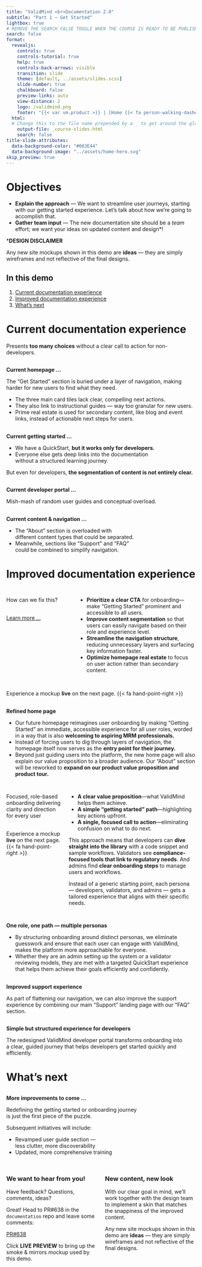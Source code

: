 ```yaml
---
title: "ValidMind <br>Documentation 2.0"
subtitle: "Part 1 — Get Started"
lightbox: true
# REMOVE THE SEARCH FALSE TOGGLE WHEN THE COURSE IS READY TO BE PUBLISHED
search: false
format:
  revealjs:
    controls: true
    controls-tutorial: true
    help: true
    controls-back-arrows: visible
    transition: slide
    theme: [default, ../assets/slides.scss]
    slide-number: true
    chalkboard: false
    preview-links: auto
    view-distance: 2
    logo: /validmind.png
    footer: "{{< var vm.product >}} | [Home {{< fa person-walking-dashed-line-arrow-right >}}](/index.qmd)"
  html:
  # Change this to the file name prepended by a _ to get around the global HTML output settings required by _metadata.yml
    output-file: _course-slides.html
    search: false
title-slide-attributes:
  data-background-color: "#083E44"
  data-background-image: "../assets/home-hero.svg"
skip_preview: true
---
```


# Objectives

- **Explain the approach** — We want to streamline user journeys, starting with our getting started experience. Let's talk about how we're going to accomplish that.
- **Gather team input** — The new documentation site should be a *team* effort; we want your ideas on updated content and design*!

:::: {.tc .mt5 .f3 .embed}
***DESIGN DISCLAIMER**

::: {.f4}
Any new site mockups shown in this demo are **ideas** — they are simply wireframes and not reflective of the final designs.

:::
::::

## In this demo

1. [Current documentation experience](#current-documentation-experience)
2. [Improved documentation experience](#improved-documentation-experience)
3. [What's next](#whats-next)


# Current documentation experience {background-color="#083E44" background-image="../assets/home-hero.svg"}

Presents **too many choices** without a clear call to action for non-developers.

## {background-iframe="https://docs.validmind.ai/" background-interactive="true" data-preload="yes"}

:::: {.absolute bottom=15 left=0 right=50 .w-100 .f3 .pl4 .pr4 .overlay}
::: {.tc}
**Current homepage ...**
:::

::: {.f4}
The "Get Started" section is buried under a layer of navigation, making harder for new users to find what they need.

- The three main card tiles lack clear, compelling next actions.
- They also link to instructional guides — way too granular for new users.
- Prime real estate is used for secondary content, like blog and event links, instead of actionable next steps for users.
:::
::::

## {background-iframe="https://docs.validmind.ai/get-started/get-started.html" background-interactive="true" data-preload="yes"}

:::: {.fr .f3 .mv5 .nr4 .pa5 .overlay}
::: {.f2}
**Current getting started ...**
:::

- We have a QuickStart, **but it works only for developers.**
- Everyone else gets deep links into the documentation
<br> without a structured learning journey.

::: {.f4 .pl3 .pr3 .embed}
But even for developers, **the segmentation of content is not entirely clear.**
:::

::::

## {background-iframe="https://docs.validmind.ai/developer/get-started-validmind-library.html" background-interactive="yes" data-preload="yes"}

:::: {.absolute bottom=15 left=0 right=50 .w-100 .tc .f3 .pl4 .pr4 .overlay}
**Current developer portal ...**

::: {.f4}
Mish-mash of random user guides and conceptual overload.
:::
::::

## {background-iframe="https://docs.validmind.ai/about/overview.html" background-interactive="yes" data-preload="yes"}

:::: {.fr .f3 .mv5 .nr4 .pa5 .overlay}
::: {.f2}
**Current content & navigation ...**
:::

- The “About” section is overloaded with<br> different content types that could be separated.
- Meanwhile, sections like “Support” and “FAQ”<br> could be combined to simplify navigation.

::::

# Improved documentation experience {background-color="#083E44" background-image="../assets/home-hero.svg"}

<!-- USE `.scrollable` IN AN H2  -->
## {.scrollable}
:::: {.columns}
::: {.column width="35%" .pr4 .f2}
How can we fix this?<br><br>

::: {.tc}
<!-- CHANGE THIS TO THE EXTERNAL USER GUIDE LINK -->

[Learn more ...](https://www.notion.so/validmind/Docs-Site-2-0-18f19127eb12808a80b4feea9799bc44?pvs=4){.button target="_blank"}
:::

:::

::: {.column width="65%" .bl .pl4 .f3}
- **Prioritize a** **clear CTA** for onboarding—make "Getting Started" prominent and accessible to all users.
- **Improve content segmentation** so that users can easily navigate based on their role and experience level.
- **Streamline the** **navigation structure**, reducing unnecessary layers and surfacing key information faster.
- **Optimize homepage real estate** to focus on user action rather than secondary content.

:::

::::

::: {.f2}
<br>
Experience a mockup **live** on the next page. {{< fa hand-point-right >}}

:::

## {background-iframe="https://docs-demo.vm.validmind.ai/pr_previews/beck/sc-7863/solidify-ideal-new-site-structure/index.html" background-interactive="true" data-preload="yes"}

:::: {.absolute bottom=15 left=0 right=50 .w-100 .f3 .pl4 .pr4 .overlay}
::: {.tc}
**Refined home page**
:::

::: {.f4}
- Our future homepage reimagines user onboarding by making "Getting Started" an immediate, accessible experience for all user roles, worded in a way that is also **welcoming to aspiring MRM professionals.**
- Instead of forcing users to dig through layers of navigation, the homepage itself now serves as the **entry point for their journey.**
- Beyond just guiding users into the platform, the new home page will also explain our value proposition to a broader audience. Our "About" section will be reworked to **expand on our product value proposition and product tour.**
:::
::::

## {.scrollable}

:::: {.columns}
::: {.column width="30%" .pr4 .f2}
Focused, role-based onboarding delivering clarity and direction for every user

::: {.f3}
<br>Experience a mockup **live** on the next page. {{< fa hand-point-right >}}
:::
:::

::: {.column width="70%" .bl .pl4 .f3}
- **A clear value proposition**—what ValidMind helps them achieve.
- **A simple "getting started" path**—highlighting key actions upfront.
- **A single, focused call to action**—eliminating confusion on what to do next.

::: {.callout}
This approach means that developers can **dive straight into the library** with a code snippet and sample workflows. Validators see **compliance-focused tools that link to regulatory needs**. And admins find **clear onboarding steps** to manage users and workflows.
:::

Instead of a generic starting point, each persona — developers, validators, and admins — gets a tailored experience that aligns with their specific needs.

:::

::::

## {background-iframe="https://docs-demo.vm.validmind.ai/pr_previews/beck/sc-7863/solidify-ideal-new-site-structure/get-started/get-started.html" background-interactive="true" data-preload="yes"}

:::: {.absolute bottom=15 left=0 right=50 .w-100 .f3 .pl4 .pr4 .overlay}
::: {.tc}
**One role, one path — multiple personas**
:::

::: {.f4}
- By structuring onboarding around distinct personas, we eliminate guesswork and ensure that each user can engage with ValidMind, makes the platform more approachable for everyone.
- Whether they are an admin setting up the system or a validator reviewing models, they are met with a targeted QuickStart experience that helps them achieve their goals efficiently and confidently.
:::
::::

## {background-iframe="https://docs-demo.vm.validmind.ai/pr_previews/beck/sc-7863/solidify-ideal-new-site-structure/support/support.html" background-interactive="yes" data-preload="yes"}

:::: {.absolute bottom=15 left=0 right=50 .w-100 .f3 .pl4 .pr4 .overlay}
::: {.tc}
**Improved support experience**
:::

::: {.f4}
As part of flattening our navigation, we can also improve the support experience by combining our main “Support” landing page with our “FAQ” section.
:::
::::

## {background-iframe="https://docs-demo.vm.validmind.ai/pr_previews/beck/sc-7863/solidify-ideal-new-site-structure/developer/get-started-validmind-library.html" background-interactive="yes" data-preload="yes"}

:::: {.absolute bottom=15 left=0 right=50 .w-100 .f3 .pl4 .pr4 .overlay}
::: {.tc}
**Simple but structured experience for developers**
:::

::: {.f4}
The redesigned ValidMind developer portal transforms onboarding into a clear, guided journey that helps developers get started quickly and efficiently.
:::
::::

# What's next {background-color="#083E44" background-image="../assets/home-hero.svg"}

## {background-iframe="https://docs-demo.vm.validmind.ai/pr_previews/beck/sc-7863/solidify-ideal-new-site-structure/guide/guides.html" background-interactive="yes" data-preload="yes"}

:::: {.fr .f3 .mv5 .nr4 .pa5 .overlay}
::: {.f2}
**More improvements to come ...**
:::

Redefining the getting started or onboarding journey<br> is just the first piece of the puzzle.

Subsequent initiatives will include:

- Revamped user guide section —
<br>less clutter, more discoverability
- Updated, more comprehensive training

::::

<!-- USE `.scrollable` IN AN H2  -->
## {.scrollable}

:::: {.columns}
::: {.column width="50%" .pr4 .f3}
### We want to hear from you!

Have feedback? Questions, comments, ideas?

Great! Head to PR#638 in the `documentation` repo and leave some comments:

::: {.tc}
[PR#638](https://github.com/validmind/documentation/pull/638){.button target="_blank"}
:::

Click **LIVE PREVIEW** to bring up the smoke & mirrors mockup used by this demo.

:::

::: {.column width="50%" .bl .pl4 .f3}
::: {.f5 .nt2}
:::

### New content, new look

With our clear goal in mind, we'll work together with the design team to implement a skin that matches the snappiness of the improved content.

::: {.callout title="DESIGN DISCLAIMER"}
Any new site mockups shown in this demo are **ideas** — they are simply wireframes and not reflective of the final designs.

:::

:::

::::



